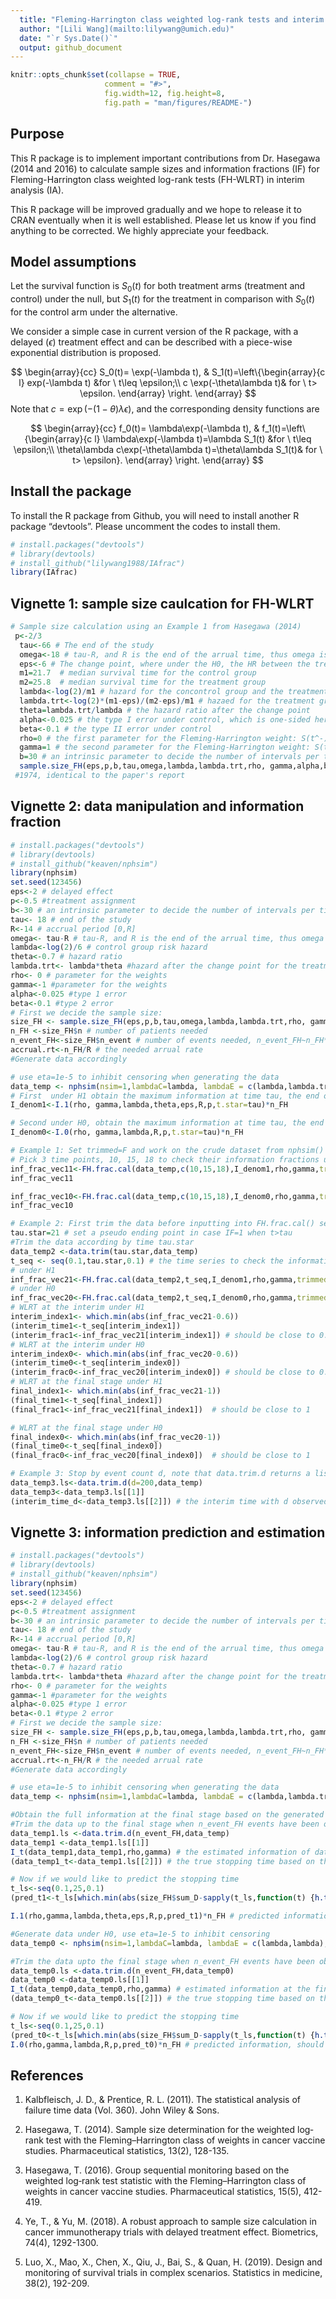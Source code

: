 ```yaml
---
  title: "Fleming-Harrington class weighted log-rank tests and interim analysis"
  author: "[Lili Wang](mailto:lilywang@umich.edu)"
  date: "`r Sys.Date()`"
  output: github_document
---
```


```r
knitr::opts_chunk$set(collapse = TRUE,
                     comment = "#>",
                     fig.width=12, fig.height=8,
                     fig.path = "man/figures/README-")

```

## Purpose

This R package is to implement important contributions from Dr. Hasegawa (2014 and 2016) to calculate sample sizes and information fractions (IF) for Fleming-Harrington class weighted log-rank tests (FH-WLRT) in interim analysis (IA).

This R package will be improved gradually and we hope to release it to CRAN eventually when it is well established. Please let us know if you find anything to be corrected. We highly appreciate your feedback. 


## Model assumptions

Let the  survival function is $S_0(t)$ for both treatment arms (treatment and control) under the null, but $S_1(t)$ for the treatment in comparison with $S_0(t)$ for the control arm under the alternative. 

We consider a simple case in current version of the R package, with a delayed ($\epsilon$) treatment effect and can be described with a piece-wise exponential distribution is proposed.


$$
\begin{array}{cc}
 S_0(t)= \exp(-\lambda t),   
& 
S_1(t)=\left\{\begin{array}{c l}
exp(-\lambda t) &for \ t\leq \epsilon;\\
c \exp(-\theta\lambda t)& for \ t> \epsilon. 
\end{array}  \right.
\end{array}
$$
Note that $c=\exp(-(1-\theta)\lambda \epsilon)$, and the corresponding density functions are

$$
\begin{array}{cc}
 f_0(t)= \lambda\exp(-\lambda t),   
& 
f_1(t)=\left\{\begin{array}{c l}
\lambda\exp(-\lambda t)=\lambda S_1(t) &for \ t\leq \epsilon;\\
\theta\lambda c\exp(-\theta\lambda t)=\theta\lambda S_1(t)& for \ t> \epsilon}. 
\end{array}  \right.
\end{array}
$$




## Install the package

To install the R package from Github, you will need to install another R package "devtools". Please uncomment the codes to install them. 

```r
# install.packages("devtools")
# library(devtools)
# install_github("lilywang1988/IAfrac")
library(IAfrac)
```



## Vignette 1: sample size caulcation for FH-WLRT


```r
# Sample size calculation using an Example 1 from Hasegawa (2014)
 p<-2/3
  tau<-66 # The end of the study
  omega<-18 # tau-R, and R is the end of the arrual time, thus omega is can be viewed as the time between the end of the study and the last accrual. 
  eps<-6 # The change point, where under the H0, the HR between the treatment and the control group changes from 1 to theta
  m1=21.7  # median survival time for the control group
  m2=25.8  # median survival time for the treatment group
  lambda<-log(2)/m1 # hazard for the concontrol group and the treatment group before eps, the change point. 
  lambda.trt<-log(2)*(m1-eps)/(m2-eps)/m1 # hazaed for the treatment group after eps, the change point. 
  theta=lambda.trt/lambda # the hazard ratio after the change point
  alpha<-0.025 # the type I error under control, which is one-sided here
  beta<-0.1 # the type II error under control
  rho=0 # the first parameter for the Fleming-Harrington weight: S(t^-)^\rho (1-S(t^-))^\gamma. 
  gamma=1 # the second parameter for the Fleming-Harrington weight: S(t^-)^\rho (1-S(t^-))^\gamma. 
  b=30 # an intrinsic parameter to decide the number of intervals per time unit
  sample.size_FH(eps,p,b,tau,omega,lambda,lambda.trt,rho, gamma,alpha,beta)$n
 #1974, identical to the paper's report
```




## Vignette 2: data manipulation and information  fraction

```r

# install.packages("devtools")
# library(devtools)
# install_github("keaven/nphsim")
library(nphsim)
set.seed(123456)
eps<-2 # delayed effect
p<-0.5 #treatment assignment
b<-30 # an intrinsic parameter to decide the number of intervals per time unit
tau<- 18 # end of the study
R<-14 # accrual period [0,R]
omega<- tau-R # tau-R, and R is the end of the arrual time, thus omega is can be viewed as the time between the end of the study and the last accrual. 
lambda<-log(2)/6 # control group risk hazard
theta<-0.7 # hazard ratio
lambda.trt<- lambda*theta #hazard after the change point for the treatment arm
rho<- 0 # parameter for the weights
gamma<-1 #parameter for the weights
alpha<-0.025 #type 1 error
beta<-0.1 #type 2 error
# First we decide the sample size:
size_FH <- sample.size_FH(eps,p,b,tau,omega,lambda,lambda.trt,rho, gamma,alpha,beta)
n_FH <-size_FH$n # number of patients needed
n_event_FH<-size_FH$n_event # number of events needed, n_event_FH~n_FH*size_FH$sum_D
accrual.rt<-n_FH/R # the needed arrual rate
#Generate data accordingly

# use eta=1e-5 to inhibit censoring when generating the data
data_temp <- nphsim(nsim=1,lambdaC=lambda, lambdaE = c(lambda,lambda.trt), ssC=ceiling(n_FH*(1-p)),intervals = c(eps),ssE=ceiling(n_FH*p), gamma=accrual.rt, R=R, eta=1e-5, fixEnrollTime = TRUE)$simd
# First  under H1 obtain the maximum information at time tau, the end of the study
I_denom1<-I.1(rho, gamma,lambda,theta,eps,R,p,t.star=tau)*n_FH

# Second under H0, obtain the maximum information at time tau, the end of the study
I_denom0<-I.0(rho, gamma,lambda,R,p,t.star=tau)*n_FH

# Example 1: Set trimmed=F and work on the crude dataset from nphsim()
# Pick 3 time points, 10, 15, 18 to check their information fractions under the two hypothesis
inf_frac_vec11<-FH.frac.cal(data_temp,c(10,15,18),I_denom1,rho,gamma,trimmed=F)
inf_frac_vec11

inf_frac_vec10<-FH.frac.cal(data_temp,c(10,15,18),I_denom0,rho,gamma,trimmed=F)
inf_frac_vec10

# Example 2: First trim the data before inputting into FH.frac.cal() setting trimmed=T, and obtain the whole spectrum.
tau.star=21 # set a pseudo ending point in case IF=1 when t>tau
#Trim the data according by time tau.star
data_temp2 <-data.trim(tau.star,data_temp)
t_seq <- seq(0.1,tau.star,0.1) # the time series to check the information fraction
# under H1
inf_frac_vec21<-FH.frac.cal(data_temp2,t_seq,I_denom1,rho,gamma,trimmed=T)
# under H0
inf_frac_vec20<-FH.frac.cal(data_temp2,t_seq,I_denom0,rho,gamma,trimmed=T)
# WLRT at the interim under H1
interim_index1<- which.min(abs(inf_frac_vec21-0.6))
(interim_time1<-t_seq[interim_index1])
(interim_frac1<-inf_frac_vec21[interim_index1]) # should be close to 0.6
# WLRT at the interim under H0
interim_index0<- which.min(abs(inf_frac_vec20-0.6))
(interim_time0<-t_seq[interim_index0])
(interim_frac0<-inf_frac_vec20[interim_index0]) # should be close to 0.6
# WLRT at the final stage under H1
final_index1<- which.min(abs(inf_frac_vec21-1)) 
(final_time1<-t_seq[final_index1])
(final_frac1<-inf_frac_vec21[final_index1])  # should be close to 1

# WLRT at the final stage under H0
final_index0<- which.min(abs(inf_frac_vec20-1))
(final_time0<-t_seq[final_index0])
(final_frac0<-inf_frac_vec20[final_index0])  # should be close to 1

# Example 3: Stop by event count d, note that data.trim.d returns a list of two components, the first is the dataset, the second is the stopping time
data_temp3.ls<-data.trim.d(d=200,data_temp)
data_temp3<-data_temp3.ls[[1]]
(interim_time_d<-data_temp3.ls[[2]]) # the interim time with d observed events

```

## Vignette 3: information prediction and estimation
```r
# install.packages("devtools")
# library(devtools)
# install_github("keaven/nphsim")
library(nphsim)
set.seed(123456)
eps<-2 # delayed effect
p<-0.5 #treatment assignment
b<-30 # an intrinsic parameter to decide the number of intervals per time unit
tau<- 18 # end of the study
R<-14 # accrual period [0,R]
omega<- tau-R # tau-R, and R is the end of the arrual time, thus omega is can be viewed as the time between the end of the study and the last accrual. 
lambda<-log(2)/6 # control group risk hazard
theta<-0.7 # hazard ratio
lambda.trt<- lambda*theta #hazard after the change point for the treatment arm
rho<- 0 # parameter for the weights
gamma<-1 #parameter for the weights
alpha<-0.025 #type 1 error
beta<-0.1 #type 2 error
# First we decide the sample size:
size_FH <- sample.size_FH(eps,p,b,tau,omega,lambda,lambda.trt,rho, gamma,alpha,beta)
n_FH <-size_FH$n # number of patients needed
n_event_FH<-size_FH$n_event # number of events needed, n_event_FH~n_FH*size_FH$sum_D
accrual.rt<-n_FH/R # the needed arrual rate
#Generate data accordingly

# use eta=1e-5 to inhibit censoring when generating the data
data_temp <- nphsim(nsim=1,lambdaC=lambda, lambdaE = c(lambda,lambda.trt), ssC=ceiling(n_FH*(1-p)),intervals = c(eps),ssE=ceiling(n_FH*p),gamma=accrual.rt, R=R, eta=1e-5, fixEnrollTime = TRUE)$simd

#Obtain the full information at the final stage based on the generated data
#Trim the data up to the final stage when n_event_FH events have been observed
data_temp1.ls <-data.trim.d(n_event_FH,data_temp)
data_temp1 <-data_temp1.ls[[1]]
I_t(data_temp1,data_temp1,rho,gamma) # the estimated information of data_Temp1 at the final stage using data_temp1 to obtain the survival function estimates
(data_temp1_t<-data_temp1.ls[[2]]) # the true stopping time based on the data data_temp1

# Now if we would like to predict the stopping time
t_ls<-seq(0.1,25,0.1)
(pred_t1<-t_ls[which.min(abs(size_FH$sum_D-sapply(t_ls,function(t) {h.tilde(0,lambda,theta,eps,R,p,t)})))]) #predicted data_temp1_t, they should be similar

I.1(rho,gamma,lambda,theta,eps,R,p,pred_t1)*n_FH # predicted information, should be close to I_t(data_temp1,data_temp1,rho,gamma) above.

#Generate data under H0, use eta=1e-5 to inhibit censoring
data_temp0 <- nphsim(nsim=1,lambdaC=lambda, lambdaE = c(lambda,lambda), ssC=ceiling(n_FH*(1-p)),intervals = c(eps),ssE=ceiling(n_FH*p),gamma=accrual.rt, R=R, eta=1e-5, fixEnrollTime = TRUE)$simd

#Trim the data upto the final stage when n_event_FH events have been observed
data_temp0.ls <-data.trim.d(n_event_FH,data_temp0)
data_temp0 <-data_temp0.ls[[1]]
I_t(data_temp0,data_temp0,rho,gamma) # estimated information at the final stage
(data_temp0_t<-data_temp0.ls[[2]]) # the true stopping time based on the data data_temp1

# Now if we would like to predict the stopping time
t_ls<-seq(0.1,25,0.1)
(pred_t0<-t_ls[which.min(abs(size_FH$sum_D-sapply(t_ls,function(t) {h.tilde(0,lambda,1,eps,R,p,t)})))]) #predicted data_temp1_t, they should be similar
I.0(rho,gamma,lambda,R,p,pred_t0)*n_FH # predicted information, should be close to I_t(data_temp0,data_temp0,rho,gamma) above

```






## References

1. Kalbfleisch, J. D., & Prentice, R. L. (2011). The statistical analysis of failure time data (Vol. 360). John Wiley & Sons.

2. Hasegawa, T. (2014). Sample size determination for the weighted log‐rank test with the Fleming–Harrington class of weights in cancer vaccine studies. Pharmaceutical statistics, 13(2), 128-135.

3. Hasegawa, T. (2016). Group sequential monitoring based on the weighted log‐rank test statistic with the Fleming–Harrington class of weights in cancer vaccine studies. Pharmaceutical statistics, 15(5), 412-419.

4. Ye, T., & Yu, M. (2018). A robust approach to sample size calculation in cancer immunotherapy trials with delayed treatment effect. Biometrics, 74(4), 1292-1300.

5. Luo, X., Mao, X., Chen, X., Qiu, J., Bai, S., & Quan, H. (2019). Design and monitoring of survival trials in complex scenarios. Statistics in medicine, 38(2), 192-209.
